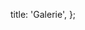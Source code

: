 
  title: 'Galerie',
};

<Section>
  <Grid>
    <Gallery
      images={[
        {
          src: 'nicolebunge.com/gallery/alice.jpg',
          alt: 'Rolle: Alice',
          width: 336,
          height: 224,
        },
        {
          src: 'nicolebunge.com/gallery/berliner.jpg',
          alt: 'Rolle: Berliner',
          width: 459,
          height: 573,
        },
        {
          src: 'nicolebunge.com/gallery/goth.jpg',
          alt: 'Rolle: Goth',
          width: 336,
          height: 420,
        },
        {
          src: 'nicolebunge.com/gallery/kompagnie-1.jpg',
          alt: 'Theater Kompagnie Stuttgart',
          width: 213,
          height: 213,
        },
        {
          src: 'nicolebunge.com/gallery/kompagnie-2.jpg',
          alt: 'Theater Kompagnie Stuttgart',
          width: 581,
          height: 465,
        },
        {
          src: 'nicolebunge.com/gallery/das-tote-maedchen.jpg',
          alt: 'Rolle: Das tote Mädchen',
          width: 459,
          height: 573,
        },
      ]}
    />
  </Grid>
</Section>
